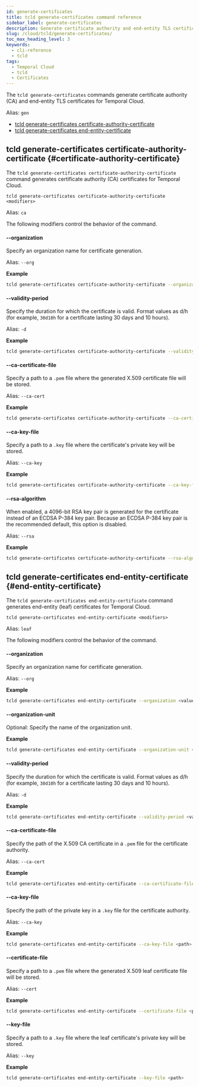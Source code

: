 ```yaml
---
id: generate-certificates
title: tcld generate-certificates command reference
sidebar_label: generate-certificates
description: Generate certificate authority and end-entity TLS certificates for Temporal Cloud with tcld generate-certificates commands. Use modifiers for customization.
slug: /cloud/tcld/generate-certificates/
toc_max_heading_level: 3
keywords:
  - cli-reference
  - tcld
tags:
  - Temporal Cloud
  - tcld
  - Certificates
---
```


The `tcld generate-certificates` commands generate certificate authority (CA) and end-entity TLS certificates for Temporal Cloud.

Alias: `gen`

- [tcld generate-certificates certificate-authority-certificate](#certificate-authority-certificate)
- [tcld generate-certificates end-entity-certificate](#end-entity-certificate)

## tcld generate-certificates certificate-authority-certificate {#certificate-authority-certificate}

The `tcld generate-certificates certificate-authority-certificate` command generates certificate authority (CA) certificates for Temporal Cloud.

`tcld generate-certificates certificate-authority-certificate <modifiers>`

Alias: `ca`

The following modifiers control the behavior of the command.

#### --organization

Specify an organization name for certificate generation.

Alias: `--org`

**Example**

```bash
tcld generate-certificates certificate-authority-certificate --organization <value>
```

#### --validity-period

Specify the duration for which the certificate is valid.
Format values as d/h (for example, `30d10h` for a certificate lasting 30 days and 10 hours).

Alias: `-d`

**Example**

```bash
tcld generate-certificates certificate-authority-certificate --validity-period <value>
```

#### --ca-certificate-file

Specify a path to a `.pem` file where the generated X.509 certificate file will be stored.

Alias: `--ca-cert`

**Example**

```bash
tcld generate-certificates certificate-authority-certificate --ca-certificate-file <path>
```

#### --ca-key-file

Specify a path to a `.key` file where the certificate's private key will be stored.

Alias: `--ca-key`

**Example**

```bash
tcld generate-certificates certificate-authority-certificate --ca-key-file <path>
```

#### --rsa-algorithm

When enabled, a 4096-bit RSA key pair is generated for the certificate instead of an ECDSA P-384 key pair.
Because an ECDSA P-384 key pair is the recommended default, this option is disabled.

Alias: `--rsa`

**Example**

```bash
tcld generate-certificates certificate-authority-certificate --rsa-algorithm <boolean>
```

## tcld generate-certificates end-entity-certificate {#end-entity-certificate}

The `tcld generate-certificates end-entity-certificate` command generates end-entity (leaf) certificates for Temporal Cloud.

`tcld generate-certificates end-entity-certificate <modifiers>`

Alias: `leaf`

The following modifiers control the behavior of the command.

#### --organization

Specify an organization name for certificate generation.

Alias: `--org`

**Example**

```bash
tcld generate-certificates end-entity-certificate --organization <value>
```

#### --organization-unit

Optional: Specify the name of the organization unit.

**Example**

```bash
tcld generate-certificates end-entity-certificate --organization-unit <value>
```

#### --validity-period

Specify the duration for which the certificate is valid.
Format values as d/h (for example, `30d10h` for a certificate lasting 30 days and 10 hours).

Alias: `-d`

**Example**

```bash
tcld generate-certificates end-entity-certificate --validity-period <value>
```

#### --ca-certificate-file

Specify the path of the X.509 CA certificate in a `.pem` file for the certificate authority.

Alias: `--ca-cert`

**Example**

```bash
tcld generate-certificates end-entity-certificate --ca-certificate-file <path>
```

#### --ca-key-file

Specify the path of the private key in a `.key` file for the certificate authority.

Alias: `--ca-key`

**Example**

```bash
tcld generate-certificates end-entity-certificate --ca-key-file <path>
```

#### --certificate-file

Specify a path to a `.pem` file where the generated X.509 leaf certificate file will be stored.

Alias: `--cert`

**Example**

```bash
tcld generate-certificates end-entity-certificate --certificate-file <path>
```

#### --key-file

Specify a path to a `.key` file where the leaf certificate's private key will be stored.

Alias: `--key`

**Example**

```bash
tcld generate-certificates end-entity-certificate --key-file <path>
```
